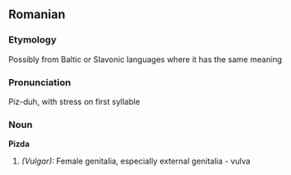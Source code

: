 
==Romanian==
===Etymology===
Possibly from Baltic or Slavonic languages where it has the same meaning
===Pronunciation===
Piz-duh, with stress on first syllable
===Noun===
'''Pizda'''
#''(Vulgar):'' Female genitalia, especially external genitalia - vulva